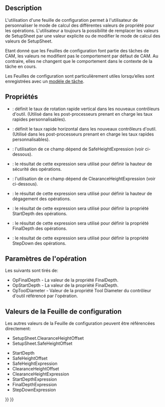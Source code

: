 <languages/>

{{Docnav/fr
|[[CAM_FAQ/fr|FAQ]]
|[[CAM_Postprocessor_Customization/fr|Personnaliser le post-processeur]]
|[[CAM_Workbench/fr|Atelier CAM]]
|IconL=
|IconR=
|IconC=Workbench_CAM.svg
}}

{{TOCright}}

==Description==

L'utilisation d'une feuille de configuration permet à l'utilisateur de personnaliser le mode de calcul des différentes valeurs de propriété pour les opérations. L'utilisateur a toujours la possibilité de remplacer les valeurs de SetupSheet par une valeur explicite ou de modifier le mode de calcul des valeurs de SetupSheet.

Etant donné que les Feuilles de configuration font partie des tâches de CAM, les valeurs ne modifient pas le comportement par défaut de CAM. Au contraire, elles ne changent que le comportement dans le contexte de la tâche en cours.

Les Feuilles de configuration sont particulièrement utiles lorsqu’elles sont enregistrées avec un [[CAM_ExportTemplate/fr|modèle de tâche]].

<span id="Properties"></span>
==Propriétés==

* {{PropertyData/fr|VertRapid}}: définit le taux de rotation rapide vertical dans les nouveaux contrôleurs d'outil. (Utilisé dans les post-processeurs prenant en charge les taux rapides personnalisables).
* {{PropertyData/fr|HorizRapid}}: définit le taux rapide horizontal dans les nouveaux contrôleurs d'outil. (Utilisé dans les post-processeurs prenant en charge les taux rapides personnalisables).
* {{PropertyData/fr|SafeHeightOffset}}: l'utilisation de ce champ dépend de SafeHeightExpression (voir ci-dessous).
* {{PropertyData/fr|SafeHeightExpression}}: le résultat de cette expression sera utilisé pour définir la hauteur de sécurité des opérations.
* {{PropertyData/fr|ClearanceHeightOffset}}: l'utilisation de ce champ dépend de ClearanceHeightExpression (voir ci-dessous).
* {{PropertyData/fr|ClearanceHeightExpression}}: le résultat de cette expression sera utilisé pour définir la hauteur de dégagement des opérations.
* {{PropertyData/fr|StartDepthExpression}}: le résultat de cette expression sera utilisé pour définir la propriété StartDepth des opérations.
* {{PropertyData/fr|FinalDepthExpression}}: le résultat de cette expression sera utilisé pour définir la propriété FinalDepth des opérations.
* {{PropertyData/fr|StepDownExpression}}: le résultat de cette expression sera utilisé pour définir la propriété StepDown des opérations. 

<span id="Operation_Parameters"></span>
==Paramètres de l'opération==

Les suivants sont tirés de:
* OpFinalDepth - La valeur de la propriété FinalDepth.
* OpStartDepth - La valeur de la propriété FinalDepth.
* OpToolDiameter - Valeur de la propriété Tool Diameter du contrôleur d'outil référencé par l'opération.

<span id="SetupSheet_Values"></span>
==Valeurs de la Feuille de configuration==

Les autres valeurs de la Feuille de configuration peuvent être référencées directement:
* SetupSheet.ClearanceHeightOffset
* SetupSheet.SafeHeightOffset

* StartDepth
* SafeHeightOffset
* SafeHeightExpression
* ClearanceHeightOffset
* ClearanceHeightExpression
* StartDepthExpression
* FinalDepthExpression
* StepDownExpression


{{Docnav/fr
|[[CAM_FAQ/fr|FAQ]]
|[[CAM_Postprocessor_Customization/fr|Personnaliser le post-processeur]]
|[[CAM_Workbench/fr|Atelier CAM]]
|IconL=
|IconR=
|IconC=Workbench_CAM.svg
}}

{{CAM_Tools_navi{{#translation:}}}}
{{Userdocnavi{{#translation:}}}}